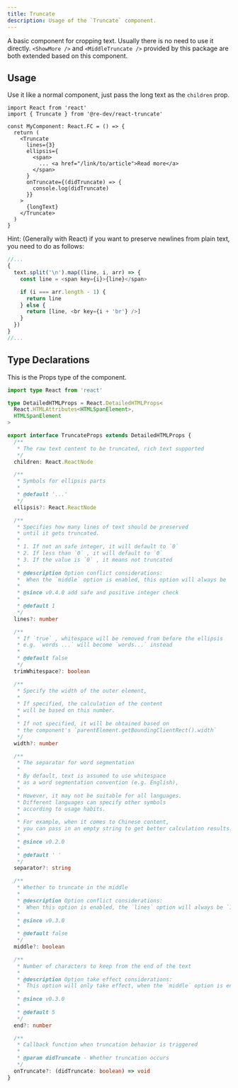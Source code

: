 ```yaml
---
title: Truncate
description: Usage of the `Truncate` component.
---
```


A basic component for cropping text. Usually there is no need to use it directly. `<ShowMore />` and `<MiddleTruncate />` provided by this package are both extended based on this component.

## Usage

Use it like a normal component, just pass the long text as the `children` prop.

```tsx
import React from 'react'
import { Truncate } from '@re-dev/react-truncate'

const MyComponent: React.FC = () => {
  return (
    <Truncate
      lines={3}
      ellipsis={
        <span>
          ... <a href="/link/to/article">Read more</a>
        </span>
      }
      onTruncate={(didTruncate) => {
        console.log(didTruncate)
      }}
    >
      {longText}
    </Truncate>
  )
}
```

Hint: (Generally with React) if you want to preserve newlines from plain text, you need to do as follows:

```js
//...
{
  text.split('\n').map((line, i, arr) => {
    const line = <span key={i}>{line}</span>

    if (i === arr.length - 1) {
      return line
    } else {
      return [line, <br key={i + 'br'} />]
    }
  })
}
//...
```

## Type Declarations

This is the Props type of the component.

```ts
import type React from 'react'

type DetailedHTMLProps = React.DetailedHTMLProps<
  React.HTMLAttributes<HTMLSpanElement>,
  HTMLSpanElement
>

export interface TruncateProps extends DetailedHTMLProps {
  /**
   * The raw text content to be truncated, rich text supported
   */
  children: React.ReactNode

  /**
   * Symbols for ellipsis parts
   *
   * @default '...'
   */
  ellipsis?: React.ReactNode

  /**
   * Specifies how many lines of text should be preserved
   * until it gets truncated.
   *
   * 1. If not an safe integer, it will default to `0`
   * 2. If less than `0` , it will default to `0`
   * 3. If the value is `0` , it means not truncated
   *
   * @description Option conflict considerations:
   *  When the `middle` option is enabled, this option will always be `1`
   *
   * @since v0.4.0 add safe and positive integer check
   *
   * @default 1
   */
  lines?: number

  /**
   * If `true` , whitespace will be removed from before the ellipsis
   * e.g. `words ...` will become `words...` instead
   *
   * @default false
   */
  trimWhitespace?: boolean

  /**
   * Specify the width of the outer element,
   *
   * If specified, the calculation of the content
   * will be based on this number.
   *
   * If not specified, it will be obtained based on
   * the component's `parentElement.getBoundingClientRect().width`
   */
  width?: number

  /**
   * The separator for word segmentation
   *
   * By default, text is assumed to use whitespace
   * as a word segmentation convention (e.g. English),
   *
   * However, it may not be suitable for all languages.
   * Different languages can specify other symbols
   * according to usage habits.
   *
   * For example, when it comes to Chinese content,
   * you can pass in an empty string to get better calculation results.
   *
   * @since v0.2.0
   *
   * @default ' '
   */
  separator?: string

  /**
   * Whether to truncate in the middle
   *
   * @description Option conflict considerations:
   *  When this option is enabled, the `lines` option will always be `1`
   *
   * @since v0.3.0
   *
   * @default false
   */
  middle?: boolean

  /**
   * Number of characters to keep from the end of the text
   *
   * @description Option take effect considerations:
   *  This option will only take effect, when the `middle` option is enabled
   *
   * @since v0.3.0
   *
   * @default 5
   */
  end?: number

  /**
   * Callback function when truncation behavior is triggered
   *
   * @param didTruncate - Whether truncation occurs
   */
  onTruncate?: (didTruncate: boolean) => void
}
```
